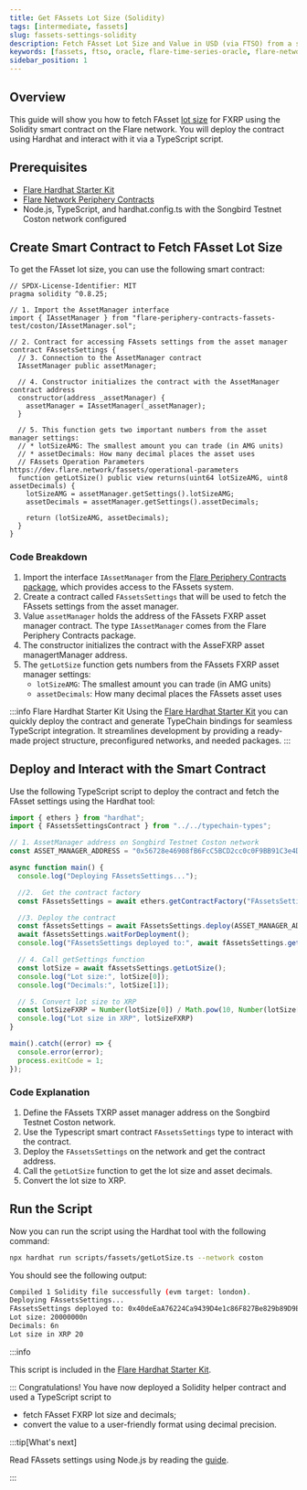 ```yaml
---
title: Get FAssets Lot Size (Solidity)
tags: [intermediate, fassets]
slug: fassets-settings-solidity
description: Fetch FAsset Lot Size and Value in USD (via FTSO) from a smart contract
keywords: [fassets, ftso, oracle, flare-time-series-oracle, flare-network, node]
sidebar_position: 1
---
```


## Overview

This guide will show you how to fetch FAsset [lot size](/fassets/minting#lots) for FXRP using the Solidity smart contract on the Flare network.
You will deploy the contract using Hardhat and interact with it via a TypeScript script.

## Prerequisites

- [Flare Hardhat Starter Kit](/network/guides/hardhat-foundry-starter-kit#hardhat)
- [Flare Network Periphery Contracts](https://www.npmjs.com/package/@flarenetwork/flare-periphery-contracts)
- Node.js, TypeScript, and hardhat.config.ts with the Songbird Testnet Coston network configured

## Create Smart Contract to Fetch FAsset Lot Size

To get the FAsset lot size, you can use the following smart contract:

```solidity title="contracts/FAssetsSettings.sol"
// SPDX-License-Identifier: MIT
pragma solidity ^0.8.25;

// 1. Import the AssetManager interface
import { IAssetManager } from "flare-periphery-contracts-fassets-test/coston/IAssetManager.sol";

// 2. Contract for accessing FAssets settings from the asset manager
contract FAssetsSettings {
  // 3. Connection to the AssetManager contract
  IAssetManager public assetManager;

  // 4. Constructor initializes the contract with the AssetManager contract address
  constructor(address _assetManager) {
    assetManager = IAssetManager(_assetManager);
  }

  // 5. This function gets two important numbers from the asset manager settings:
  // * lotSizeAMG: The smallest amount you can trade (in AMG units)
  // * assetDecimals: How many decimal places the asset uses
  // FAssets Operation Parameters https://dev.flare.network/fassets/operational-parameters
  function getLotSize() public view returns(uint64 lotSizeAMG, uint8 assetDecimals) {
    lotSizeAMG = assetManager.getSettings().lotSizeAMG;
    assetDecimals = assetManager.getSettings().assetDecimals;

    return (lotSizeAMG, assetDecimals);
  }
}
```

### Code Breakdown

1. Import the interface `IAssetManager` from the [Flare Periphery Contracts package](https://www.npmjs.com/package/@flarenetwork/flare-periphery-contracts), which provides access to the FAssets system.
2. Create a contract called `FAssetsSettings` that will be used to fetch the FAssets settings from the asset manager.
3. Value `assetManager` holds the address of the FAssets FXRP asset manager contract.
The type `IAssetManager` comes from the Flare Periphery Contracts package.
4. The constructor initializes the contract with the AsseFXRP asset managertManager address.
5. The `getLotSize` function gets numbers from the FAssets FXRP asset manager settings:
   - `lotSizeAMG`: The smallest amount you can trade (in AMG units)
   - `assetDecimals`: How many decimal places the FAssets asset uses


:::info Flare Hardhat Starter Kit
Using the [Flare Hardhat Starter Kit](/network/guides/hardhat-foundry-starter-kit) you can quickly deploy the contract and generate TypeChain bindings for seamless TypeScript integration.
It streamlines development by providing a ready-made project structure, preconfigured networks, and needed packages.
:::

## Deploy and Interact with the Smart Contract

Use the following TypeScript script to deploy the contract and fetch the FAsset settings using the Hardhat tool:

```typescript title="scripts/fassets/getLotSize.ts"
import { ethers } from "hardhat";
import { FAssetsSettingsContract } from "../../typechain-types";

// 1. AssetManager address on Songbird Testnet Coston network
const ASSET_MANAGER_ADDRESS = "0x56728e46908fB6FcC5BCD2cc0c0F9BB91C3e4D34";

async function main() {
  console.log("Deploying FAssetsSettings...");

  //2.  Get the contract factory
  const FAssetsSettings = await ethers.getContractFactory("FAssetsSettings") as FAssetsSettingsContract;

  //3. Deploy the contract
  const fAssetsSettings = await FAssetsSettings.deploy(ASSET_MANAGER_ADDRESS);
  await fAssetsSettings.waitForDeployment();
  console.log("FAssetsSettings deployed to:", await fAssetsSettings.getAddress());

  // 4. Call getSettings function
  const lotSize = await fAssetsSettings.getLotSize();
  console.log("Lot size:", lotSize[0]);
  console.log("Decimals:", lotSize[1]);

  // 5. Convert lot size to XRP
  const lotSizeFXRP = Number(lotSize[0]) / Math.pow(10, Number(lotSize[1]));
  console.log("Lot size in XRP", lotSizeFXRP)
}

main().catch((error) => {
  console.error(error);
  process.exitCode = 1;
});
```

### Code Explanation

1. Define the FAssets TXRP asset manager address on the Songbird Testnet Coston network.
2. Use the Typescript smart contract `FAssetsSettings` type to interact with the contract.
3. Deploy the `FAssetsSettings` on the network and get the contract address.
4. Call the `getLotSize` function to get the lot size and asset decimals.
5. Convert the lot size to XRP.

## Run the Script

Now you can run the script using the Hardhat tool with the following command:

```bash
npx hardhat run scripts/fassets/getLotSize.ts --network coston
```

You should see the following output:

```bash
Compiled 1 Solidity file successfully (evm target: london).
Deploying FAssetsSettings...
FAssetsSettings deployed to: 0x40deEaA76224Ca9439D4e1c86F827Be829b89D9E
Lot size: 20000000n
Decimals: 6n
Lot size in XRP 20
```

:::info

This script is included in the [Flare Hardhat Starter Kit](https://github.com/flare-foundation/flare-hardhat-starter).

:::
Congratulations! You have now deployed a Solidity helper contract and used a TypeScript script to
* fetch FAsset FXRP lot size and decimals;
* convert the value to a user-friendly format using decimal precision.

:::tip[What's next]

Read FAssets settings using Node.js by reading the [guide](/fassets/developer-guides/fassets-settings-node).

:::
